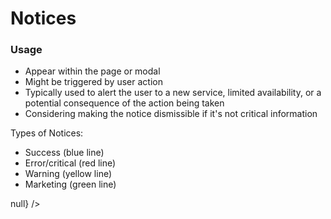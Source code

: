 
<Meta title="UI Elements/Notifications/Notices" component={Notice} />

# Notices
### Usage
- Appear within the page or modal
- Might be triggered by user action
- Typically used to alert the user to a new service, limited availability, or a potential consequence of the action being taken
- Considering making the notice dismissible if it&apos;s not critical information
 
Types of Notices:

- Success (blue line)
- Error/critical (red line)
- Warning (yellow line)
- Marketing (green line)

<Canvas>
  <Story name="Success">
    <Notice success text="This is a success notice" />
  </Story>
</Canvas>

<Canvas>
  <Story name="Error">
    <Notice error text="This is an error notice" />
  </Story>
</Canvas>

<Canvas>
  <Story name="Warning">
    <Notice warning text="This is a warning notice" />
  </Story>
</Canvas>

<Canvas>
  <Story name="Important Success">
    <Notice success important text="This is an important success notice" />
  </Story>
</Canvas>

<Canvas>
  <Story name="Important Error">
    <Notice error important text="This is an important error notice" />
  </Story>
</Canvas>

<Canvas>
  <Story name="Important Warning">
    <Notice warning important text="This is an important warning notice" />
  </Story>
</Canvas>

<Canvas>
  <Story name="Dismissible">
    <Notice
      warning
      text="This is a dismissible notice"
      dismissible
      onClose={() => null}
    />
  </Story>
</Canvas>
